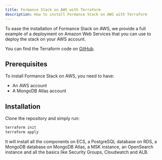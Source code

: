 ```yaml
---
title: Formance Stack on AWS with Terraform
description: How to install Formance Stack on AWS with Terraform
---
```



To ease the installation of Formance Stack on AWS, we provide a full example of a deployment on Amazon Web Services that you can use to deploy the stack on your AWS account.

You can find the Terraform code on [GitHub](https://github.com/formancehq/stack-terraform-aws-example).

<Warning/>

## Prerequisites

To install Formance Stack on AWS, you need to have:
- An AWS account
- A MongoDB Atlas account

## Installation

Clone the repository and simply run:

```bash
terraform init
terraform apply
```

It will install all the components on ECS, a PostgreSQL database on RDS, a MongoDB database on MongoDB Atlas, a MSK instance, an OpenSearch instance and all the basics like Security Groups, Cloudwatch and ALB.
